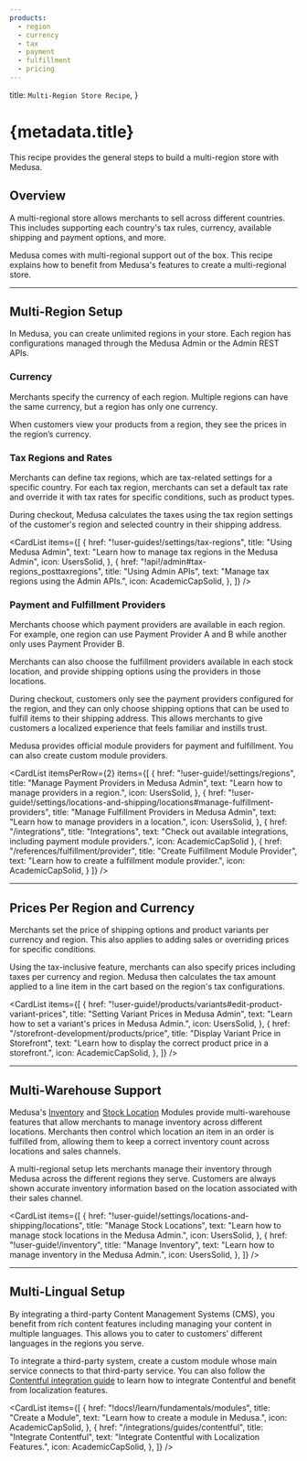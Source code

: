 ```yaml
---
products:
  - region
  - currency
  - tax
  - payment
  - fulfillment
  - pricing
---
```



  title: `Multi-Region Store Recipe`,
}

# {metadata.title}

This recipe provides the general steps to build a multi-region store with Medusa.

## Overview

A multi-regional store allows merchants to sell across different countries. This includes supporting each country's tax rules, currency, available shipping and payment options, and more.

Medusa comes with multi-regional support out of the box. This recipe explains how to benefit from Medusa's features to create a multi-regional store.

---

## Multi-Region Setup

In Medusa, you can create unlimited regions in your store. Each region has configurations managed through the Medusa Admin or the Admin REST APIs.

### Currency

Merchants specify the currency of each region. Multiple regions can have the same currency, but a region has only one currency.

When customers view your products from a region, they see the prices in the region’s currency.

### Tax Regions and Rates

Merchants can define tax regions, which are tax-related settings for a specific country. For each tax region, merchants can set a default tax rate and override it with tax rates for specific conditions, such as product types.

During checkout, Medusa calculates the taxes using the tax region settings of the customer's region and selected country in their shipping address.

<CardList items={[
  {
    href: "!user-guides!/settings/tax-regions",
    title: "Using Medusa Admin",
    text: "Learn how to manage tax regions in the Medusa Admin",
    icon: UsersSolid,
  },
  {
    href: "!api!/admin#tax-regions_posttaxregions",
    title: "Using Admin APIs",
    text: "Manage tax regions using the Admin APIs.",
    icon: AcademicCapSolid,
  },
]} />

### Payment and Fulfillment Providers

Merchants choose which payment providers are available in each region. For example, one region can use Payment Provider A and B while another only uses Payment Provider B.

Merchants can also choose the fulfillment providers available in each stock location, and provide shipping options using the providers in those locations.

During checkout, customers only see the payment providers configured for the region, and they can only choose shipping options that can be used to fulfill items to their shipping address. This allows merchants to give customers a localized experience that feels familiar and instills trust.

Medusa provides official module providers for payment and fulfillment. You can also create custom module providers.

<CardList itemsPerRow={2} items={[
  {
    href: "!user-guide!/settings/regions",
    title: "Manage Payment Providers in Medusa Admin",
    text: "Learn how to manage providers in a region.",
    icon: UsersSolid,
  },
  {
    href: "!user-guide!/settings/locations-and-shipping/locations#manage-fulfillment-providers",
    title: "Manage Fulfillment Providers in Medusa Admin",
    text: "Learn how to manage providers in a location.",
    icon: UsersSolid,
  },
  {
    href: "/integrations",
    title: "Integrations",
    text: "Check out available integrations, including payment module providers.",
    icon: AcademicCapSolid
  },
  {
    href: "/references/fulfillment/provider",
    title: "Create Fulfillment Module Provider",
    text: "Learn how to create a fulfillment module provider.",
    icon: AcademicCapSolid,
  }
]} />


---

## Prices Per Region and Currency

Merchants set the price of shipping options and product variants per currency and region. This also applies to adding sales or overriding prices for specific conditions.

Using the tax-inclusive feature, merchants can also specify prices including taxes per currency and region. Medusa then calculates the tax amount applied to a line item in the cart based on the region's tax configurations.

<CardList items={[
  {
    href: "!user-guide!/products/variants#edit-product-variant-prices",
    title: "Setting Variant Prices in Medusa Admin",
    text: "Learn how to set a variant's prices in Medusa Admin.",
    icon: UsersSolid,
  },
  {
    href: "/storefront-development/products/price",
    title: "Display Variant Price in Storefront",
    text: "Learn how to display the correct product price in a storefront.",
    icon: AcademicCapSolid,
  },
]} />

---

## Multi-Warehouse Support

Medusa's [Inventory](../../commerce-modules/inventory/page.mdx) and [Stock Location](../../commerce-modules/stock-location/page.mdx) Modules provide multi-warehouse features that allow merchants to manage inventory across different locations. Merchants then control which location an item in an order is fulfilled from, allowing them to keep a correct inventory count across locations and sales channels.

A multi-regional setup lets merchants manage their inventory through Medusa across the different regions they serve. Customers are always shown accurate inventory information based on the location associated with their sales channel.

<CardList items={[
  {
    href: "!user-guide!/settings/locations-and-shipping/locations",
    title: "Manage Stock Locations",
    text: "Learn how to manage stock locations in the Medusa Admin.",
    icon: UsersSolid,
  },
  {
    href: "!user-guide!/inventory",
    title: "Manage Inventory",
    text: "Learn how to manage inventory in the Medusa Admin.",
    icon: UsersSolid,
  },
]} />

---

## Multi-Lingual Setup

By integrating a third-party Content Management Systems (CMS), you benefit from rich content features including managing your content in multiple languages. This allows you to cater to customers’ different languages in the regions you serve.

To integrate a third-party system, create a custom module whose main service connects to that third-party service. You can also follow the [Contentful integration guide](../../integrations/guides/contentful/page.mdx) to learn how to integrate Contentful and benefit from localization features.

<CardList items={[
  {
    href: "!docs!/learn/fundamentals/modules",
    title: "Create a Module",
    text: "Learn how to create a module in Medusa.",
    icon: AcademicCapSolid,
  },
  {
    href: "/integrations/guides/contentful",
    title: "Integrate Contentful",
    text: "Integrate Contentful with Localization Features.",
    icon: AcademicCapSolid,
  },
]} />